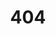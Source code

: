 ---
title: '404'
template: splash
editUrl: false
hero:
  title: 'Error 404 <br> ¿No lo ves aquí?'
  tagline:  Utiliza la barra de búsqueda para localizarlo.
  image:
    file: ../../assets/oso_404.webp
  actions:
    - text: Vovler al Inicio
      link: /
      icon: right-arrow
---